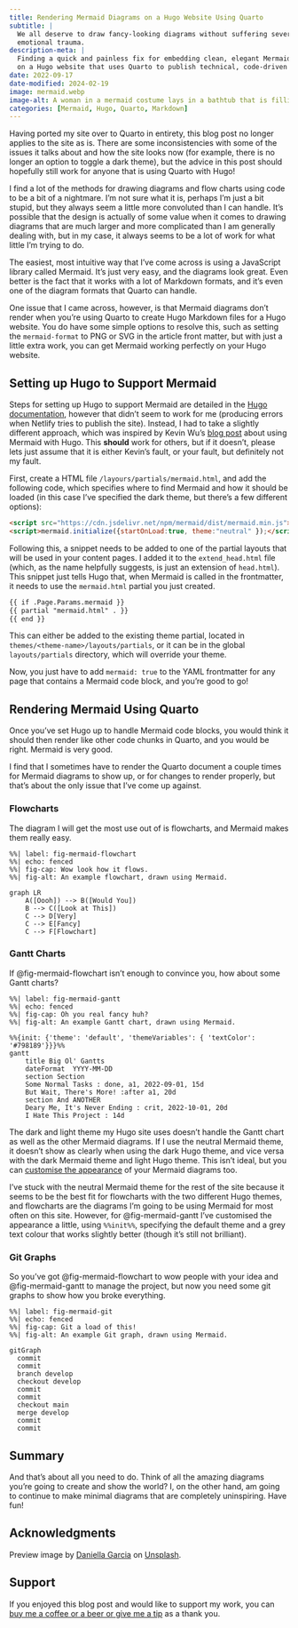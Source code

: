 ```yaml
---
title: Rendering Mermaid Diagrams on a Hugo Website Using Quarto
subtitle: |
  We all deserve to draw fancy-looking diagrams without suffering severe 
  emotional trauma.
description-meta: |
  Finding a quick and painless fix for embedding clean, elegant Mermaid diagrams
  on a Hugo website that uses Quarto to publish technical, code-driven blog posts.
date: 2022-09-17
date-modified: 2024-02-19
image: mermaid.webp
image-alt: A woman in a mermaid costume lays in a bathtub that is filling up with water.
categories: [Mermaid, Hugo, Quarto, Markdown]
---
```


::: {.callout-note}

Having ported my site over to Quarto in entirety, this blog post no longer applies to the site as is. There are some inconsistencies with some of the issues it talks about and how the site looks now (for example, there is no longer an option to toggle a dark theme), but the advice in this post should hopefully still work for anyone that is using Quarto with Hugo!

:::

I find a lot of the methods for drawing diagrams and flow charts using code to be a bit of a nightmare. I'm not sure what it is, perhaps I'm just a bit stupid, but they always seem a little more convoluted than I can handle. It's possible that the design is actually of some value when it comes to drawing diagrams that are much larger and more complicated than I am generally dealing with, but in my case, it always seems to be a lot of work for what little I'm trying to do.

The easiest, most intuitive way that I've come across is using a JavaScript library called Mermaid. It's just very easy, and the diagrams look great. Even better is the fact that it works with a lot of Markdown formats, and it's even one of the diagram formats that Quarto can handle. 

One issue that I came across, however, is that Mermaid diagrams don't render when you're using Quarto to create Hugo Markdown files for a Hugo website. You do have some simple options to resolve this, such as setting the `mermaid-format` to PNG or SVG in the article front matter, but with just a little extra work, you can get Mermaid working perfectly on your Hugo website. 

## Setting up Hugo to Support Mermaid

Steps for setting up Hugo to support Mermaid are detailed in the [Hugo documentation](https://gohugo.io/content-management/diagrams/), however that didn't seem to work for me (producing errors when Netlify tries to publish the site). Instead, I had to take a slightly different approach, which was inspired by Kevin Wu's [blog post](https://kvwu.io/posts/hugo-shortcode/) about using Mermaid with Hugo. This **should** work for others, but if it doesn't, please lets just assume that it is either Kevin's fault, or your fault, but definitely not my fault.

First, create a HTML file `/layours/partials/mermaid.html`, and add the following code, which specifies where to find Mermaid and how it should be loaded (in this case I've specified the dark theme, but there's a few different options):

```html
<script src="https://cdn.jsdelivr.net/npm/mermaid/dist/mermaid.min.js"></script>
<script>mermaid.initialize({startOnLoad:true, theme:"neutral" });</script>
```

Following this, a snippet needs to be added to one of the partial layouts that will be used in your content pages. I added it to the `extend_head.html` file (which, as the name helpfully suggests, is just an extension of `head.html`). This snippet just tells Hugo that, when Mermaid is called in the frontmatter, it needs to use the `mermaid.html` partial you just created.

```html
{{ if .Page.Params.mermaid }}
{{ partial "mermaid.html" . }}
{{ end }}
```
This can either be added to the existing theme partial, located in `themes/<theme-name>/layouts/partials`, or it can be in the global `layouts/partials` directory, which will override your theme.

Now, you just have to add `mermaid: true` to the YAML frontmatter for any page that contains a Mermaid code block, and you're good to go!

## Rendering Mermaid Using Quarto

Once you've set Hugo up to handle Mermaid code blocks, you would think it should then render like other code chunks in Quarto, and you would be right. Mermaid is very good.

I find that I sometimes have to render the Quarto document a couple times for Mermaid diagrams to show up, or for changes to render properly, but that's about the only issue that I've come up against.

### Flowcharts 

The diagram I will get the most use out of is flowcharts, and Mermaid makes them really easy.

```mermaid
%%| label: fig-mermaid-flowchart
%%| echo: fenced
%%| fig-cap: Wow look how it flows.
%%| fig-alt: An example flowchart, drawn using Mermaid.

graph LR
    A([Oooh]) --> B([Would You])
    B --> C([Look at This])
    C --> D[Very]
    C --> E[Fancy]
    C --> F[Flowchart]
```

### Gantt Charts

If @fig-mermaid-flowchart isn't enough to convince you, how about some Gantt charts?

```mermaid
%%| label: fig-mermaid-gantt
%%| echo: fenced
%%| fig-cap: Oh you real fancy huh?
%%| fig-alt: An example Gantt chart, drawn using Mermaid.

%%{init: {'theme': 'default', 'themeVariables': { 'textColor': '#798189'}}}%%
gantt
    title Big Ol' Gantts
    dateFormat  YYYY-MM-DD
    section Section
    Some Normal Tasks : done, a1, 2022-09-01, 15d
    But Wait, There's More! :after a1, 20d
    section And ANOTHER
    Deary Me, It's Never Ending : crit, 2022-10-01, 20d
    I Hate This Project : 14d
```

The dark and light theme my Hugo site uses doesn't handle the Gantt chart as well as the other Mermaid diagrams. If I use the neutral Mermaid theme, it doesn't show as clearly when using the dark Hugo theme, and vice versa with the dark Mermaid theme and light Hugo theme. This isn't ideal, but you can [customise the appearance](https://mermaid-js.github.io/mermaid/#/theming?id=theme-variables-reference-table) of your Mermaid diagrams too. 

I've stuck with the neutral Mermaid theme for the rest of the site because it seems to be the best fit for flowcharts with the two different Hugo themes, and flowcharts are the diagrams I'm going to be using Mermaid for most often on this site. However, for @fig-mermaid-gantt I've customised the appearance a little, using `%%init%%`, specifying the default theme and a grey text colour that works slightly better (though it's still not brilliant).

### Git Graphs

So you've got @fig-mermaid-flowchart to wow people with your idea and @fig-mermaid-gantt to manage the project, but now you need some git graphs to show how you broke everything.

```mermaid
%%| label: fig-mermaid-git
%%| echo: fenced
%%| fig-cap: Git a load of this!
%%| fig-alt: An example Git graph, drawn using Mermaid.

gitGraph
  commit
  commit
  branch develop
  checkout develop
  commit
  commit
  checkout main
  merge develop
  commit
  commit
```

## Summary

And that's about all you need to do. Think of all the amazing diagrams you're going to create and show the world? I, on the other hand, am going to continue to make minimal diagrams that are completely uninspiring. Have fun!

## Acknowledgments {.appendix}

Preview image by [Daniella Garcia](https://unsplash.com/@daniewizard) on [Unsplash](https://unsplash.com/photos/woman-in-black-and-white-bikini-lying-on-white-ceramic-bathtub-jJn9fVPtaNI).

## Support {.appendix}

If you enjoyed this blog post and would like to support my work, you can [buy me a coffee or a beer or give me a tip](https://www.buymeacoffee.com/paulj1989) as a thank you. 
